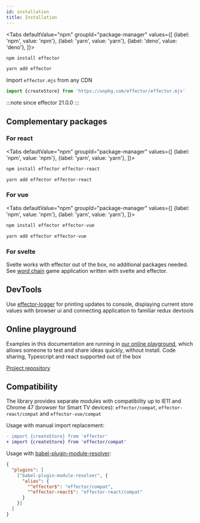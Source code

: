 ```yaml
---
id: installation
title: Installation
---
```



<Tabs
  defaultValue="npm"
  groupId="package-manager"
  values={[
    {label: 'npm', value: 'npm'},
    {label: 'yarn', value: 'yarn'},
    {label: 'deno', value: 'deno'},
  ]}>
  <TabItem value="npm">

```bash
npm install effector
```

  </TabItem>
  <TabItem value="yarn">

```bash
yarn add effector
```

  </TabItem>
  <TabItem value="deno">

Import `effector.mjs` from any CDN

```typescript
import {createStore} from 'https://unpkg.com/effector/effector.mjs'
```

:::note since
effector 21.0.0
:::

  </TabItem>
</Tabs>

## Complementary packages

### For react

<Tabs
  defaultValue="npm"
  groupId="package-manager"
  values={[
    {label: 'npm', value: 'npm'},
    {label: 'yarn', value: 'yarn'},
  ]}>
  <TabItem value="npm">

```bash
npm install effector effector-react
```

  </TabItem>
  <TabItem value="yarn">

```bash
yarn add effector effector-react
```

  </TabItem>
</Tabs>

### For vue

<Tabs
  defaultValue="npm"
  groupId="package-manager"
  values={[
    {label: 'npm', value: 'npm'},
    {label: 'yarn', value: 'yarn'},
  ]}>
  <TabItem value="npm">

```bash
npm install effector effector-vue
```

  </TabItem>
  <TabItem value="yarn">

```bash
yarn add effector effector-vue
```

  </TabItem>
</Tabs>

### For svelte

Svelte works with effector out of the box, no additional packages needed. See [word chain](https://github.com/today-/citycatch) game application written with svelte and effector.

## DevTools

Use [effector-logger](https://github.com/effector/logger) for printing updates to console, displaying current store values with browser ui and connecting application to familiar redux devtools

## Online playground

Examples in this documentation are running in [our online playground](https://share.effector.dev), which allows someone to test and share ideas quickly, without install. Code sharing, Typescript and react supported out of the box

[Project repository](https://github.com/effector/repl)

## Compatibility

The library provides separate modules with compatibility up to IE11 and Chrome 47 (browser for Smart TV devices): `effector/compat`, `effector-react/compat` and `effector-vue/compat`

Usage with manual import replacement:

```diff
- import {createStore} from 'effector'
+ import {createStore} from 'effector/compat'
```

Usage with [babel-plugin-module-resolver](https://github.com/tleunen/babel-plugin-module-resolver):

```json title=".babelrc"
{
  "plugins": [
    ["babel-plugin-module-resolver", {
      "alias": {
        "^effector$": "effector/compat",
        "^effector-react$": "effector-react/compat"
      }
    }]
  ]
}
```
